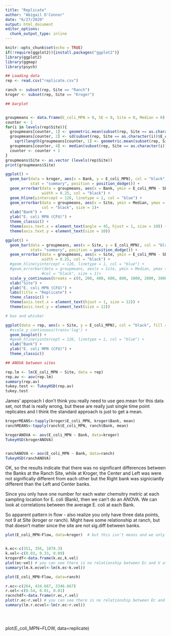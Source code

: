 ```yaml
---
title: "Replicate"
author: "Abigail O'Connor"
date: "6/27/2020"
output: html_document
editor_options: 
  chunk_output_type: inline
---
```


```r
knitr::opts_chunk$set(echo = TRUE)
if(!require(ggplot2)){install.packages("ggplot2")}
library(ggplot2)
library(ggmap)
library(psych)
```

```r
## Loading data
rep <- read.csv("replicate.csv")

ranch <- subset(rep, Site == "Ranch")
kroger <- subset(rep, Site == "Kroger")
```

```r
## barplot


groupmeans <- data.frame(E_coli_MPN = 0, SE = 0, Site = 0, Median = 0)
counter <- 1
for(i in levels(rep$Site)){
  groupmeans[counter, 1] <- geometric.mean(subset(rep, Site == as.character(i))$E_coli_MPN)
  groupmeans[counter, 2] <- sd(subset(rep, Site == as.character(i))$E_coli_MPN)/
    sqrt(length(groupmeans[counter, 1] <- geometric.mean(subset(rep, Site == as.character(i))$E_coli_MPN)))
  groupmeans[counter, 4] <- median(subset(rep, Site == as.character(i))$E_coli_MPN)
  counter <- counter + 1 
}
groupmeans$Site <- as.vector (levels(rep$Site))
print(groupmeans$Site)

ggplot() +
  geom_bar(data = kroger, aes(x = Bank, y = E_coli_MPN), col = "black", fill = "grey", 
           stat = "summary", position = position_dodge()) + 
  geom_errorbar(data = groupmeans, aes(x = Bank, ymin = E_coli_MPN - SE, ymax = E_coli_MPN + SE),
                width = 0.25, col = "black") +
  geom_hline(yintercept = 126, linetype = 1, col = "blue") +
  geom_errorbar(data = groupmeans, aes(x = Site, ymin = Median, ymax = Median), 
                col = "black", size = 1)+
  xlab("Bank") +
  ylab("E. coli MPN (CFU)") +
  theme_classic() +
  theme(axis.text.x = element_text(angle = 45, hjust = 1, size = 10)) +
  theme(axis.text.y = element_text(size = 10))

ggplot() +
  geom_bar(data = groupmeans, aes(x = Site, y = E_coli_MPN), col = "black", fill = "grey", 
           stat= "summary", position = position_dodge()) + 
  geom_errorbar(data = groupmeans, aes(x = Site, ymin = E_coli_MPN - SE, ymax = E_coli_MPN + SE),
                width = 0.25, col = "black") +
  #geom_hline(yintercept = 126, linetype = 1, col = "blue") +
  #geom_errorbar(data = groupmeans, aes(x = Site, ymin = Median, ymax = Median), 
                #col = "black", size = 1)+
  scale_y_continuous(breaks = c(0, 200, 400, 600, 800, 1000, 2000, 3000)) +
  xlab("Site") +
  ylab("E. coli MPN (CFU)") +
  labs(title = "Replicate") +
  theme_classic() +
  theme(axis.text.x = element_text(hjust = 1, size = 12)) +
  theme(axis.text.y = element_text(size = 12))

# box and whisker

ggplot(data = rep, aes(x = Site, y = E_coli_MPN), col = "black", fill = "grey") +
  #scale_y_continuous(trans='log') +
  geom_boxplot() +
  #geom_hline(yintercept = 126, linetype = 1, col = "blue") +
  xlab("Bank") +
  ylab("E. coli MPN (CFU)") +
  theme_classic()
```

```r
## ANOVA between sites

rep.lm <- lm(E_coli_MPN ~ Site, data = rep)
rep.av <- aov(rep.lm)
summary(rep.av)
tukey.test <- TukeyHSD(rep.av)
tukey.test

```



James' approach 
I don't think you really need to use geo.mean for this data set, not that is really wrong, but these are really just single time point replicates and I think the standard approach is just to get a mean.
```r

krogerMEANS<-tapply(kroger$E_coli_MPN, kroger$Bank, mean)
ranchMEANS<-tapply(ranch$E_coli_MPN, ranch$Bank, mean)
```

```r
krogerANOVA <- aov(E_coli_MPN ~ Bank, data=kroger)
TukeyHSD(krogerANOVA)


ranchANOVA <- aov(E_coli_MPN ~ Bank, data=ranch)
TukeyHSD(ranchANOVA)
```

OK, so the results indicate that there was no significant differences between the Banks at the Ranch Site, while at Kroger, the Center and Left was were not significally different  from each other but the Right bank was signiciantly different than the Left and Center banks. 

Since you only have one number for each water chemsitry metric at each sampling location for E. coli (Bank),  then we can't do an ANOVA. We can look at correlations between the average E. coli at each Bank.

So apparent pattern in flow - also realize you only have three data points, not 9 at SIte (kroger or ranch). Might have some relationship at ranch, but that doesn't matter since the site are not sig.diff between banks. 
```r
plot(E_coli_MPN~Flow, data=kroger)  # but this isn't means and we only have one flow number


k.ec<-c(351, 356, 1078.3)
k.vel<-c(0.03, 0.33, 0.09)
krogerdf<-data.frame(k.ec,k.vel)
plot(ec~vel) # you can see there is no relationship between Ec and V at this site
summary(lm.k.ecvel<-lm(k.ec~k.vel))

```

```r


plot(E_coli_MPN~Flow, data=ranch) 

r.ec<-c(264, 434.667, 3346.667)
r.vel<-c(0.54, 0.01, 0.01)
racnchdf<-data.frame(r.ec,r.vel)
plot(r.ec~r.vel) # you can see there is no relationship between Ec and V at this site
summary(lm.r.ecvel<-lm(r.ec~r.vel))





```



plot(E_coli_MPN~FLOW, data=replicate)

